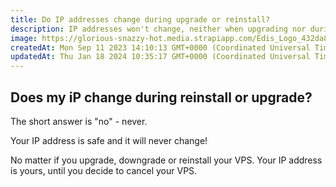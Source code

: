 ```yaml
---
title: Do IP addresses change during upgrade or reinstall?
description: IP addresses won't change, neither when upgrading nor during or after reinstalls.
image: https://glorious-snazzy-hot.media.strapiapp.com/Edis_Logo_432da83b15.jpg
createdAt: Mon Sep 11 2023 14:10:13 GMT+0000 (Coordinated Universal Time)
updatedAt: Thu Jan 18 2024 10:35:17 GMT+0000 (Coordinated Universal Time)
---
```


## Does my iP change during reinstall or upgrade?

The short answer is "no" - never.

Your IP address is safe and it will never change!

No matter if you upgrade, downgrade or reinstall your VPS.
Your IP address is yours, until you decide to cancel your VPS.
